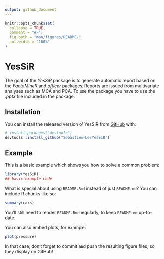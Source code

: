 ```yaml
---
output: github_document
---
```


<!-- README.md is generated from README.Rmd. Please edit that file -->

```r
knitr::opts_chunk$set(
  collapse = TRUE,
  comment = "#>",
  fig.path = "man/figures/README-",
  out.width = "100%"
)
```

# YesSiR

<!-- badges: start -->
<!-- badges: end -->

The goal of the *YesSiR* package is to generate automatic report based on the *FactoMineR* and *officer* packages. Reports are issued from multivariate analyses such as MCA and PCA. To use the package you have to use the *.pptx* file included in the package. 

## Installation

You can install the released version of YesSiR from [GitHub](https://github.com/) with:

``` r
# install.packages("devtools")
devtools::install_github("Sebastien-Le/YesSiR")
```
## Example

This is a basic example which shows you how to solve a common problem:

```r
library(YesSiR)
## basic example code
```

What is special about using `README.Rmd` instead of just `README.md`? You can include R chunks like so:

```r
summary(cars)
```

You'll still need to render `README.Rmd` regularly, to keep `README.md` up-to-date.

You can also embed plots, for example:

```r
plot(pressure)
```

In that case, don't forget to commit and push the resulting figure files, so they display on GitHub!
